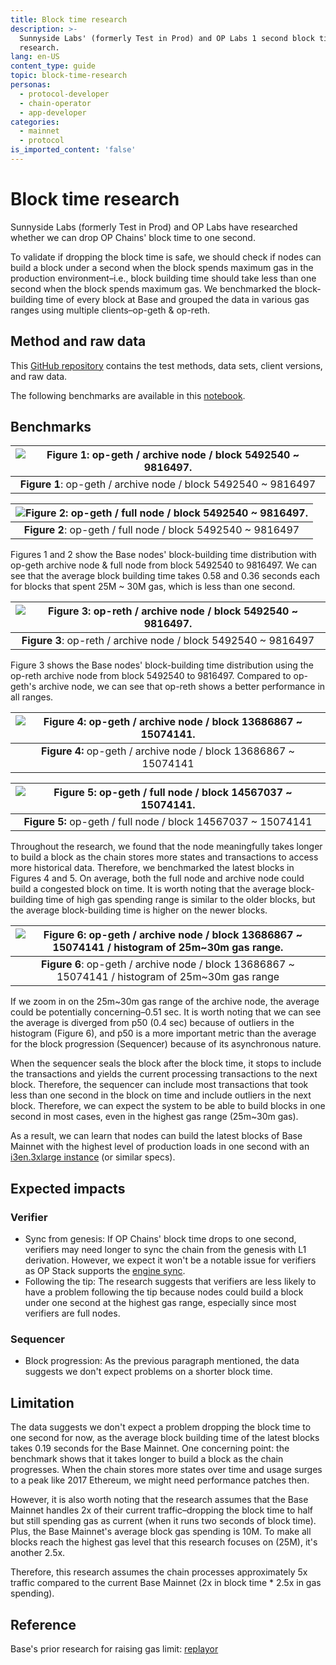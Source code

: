 ```yaml
---
title: Block time research
description: >-
  Sunnyside Labs' (formerly Test in Prod) and OP Labs 1 second block time
  research.
lang: en-US
content_type: guide
topic: block-time-research
personas:
  - protocol-developer
  - chain-operator
  - app-developer
categories:
  - mainnet
  - protocol
is_imported_content: 'false'
---
```


# Block time research

Sunnyside Labs (formerly Test in Prod) and OP Labs have researched whether we can drop OP Chains' block time to one second.

To validate if dropping the block time is safe, we should check if nodes can build a block under a second when the block spends maximum gas in the production environment–i.e., block building time should take less than one second when the block spends maximum gas. We benchmarked the block-building time of every block at Base and grouped the data in various gas ranges using multiple clients–op-geth & op-reth.

## Method and raw data

This [GitHub repository](https://github.com/testinprod-io/block-building-stats/tree/main) contains the test methods, data sets, client versions, and raw data.

The following benchmarks are available in this [notebook](https://github.com/testinprod-io/block-building-stats/blob/main/stats.ipynb).

## Benchmarks

| ![Figure 1: op-geth / archive node / block 5492540 \~ 9816497.](/img/op-stack/protocol/block-time-research-figure-1.png) |
| :----------------------------------------------------------------------------------------------------------------------: |
|                              **Figure 1**: op-geth / archive node / block 5492540 \~ 9816497                             |

| ![Figure 2: op-geth / full node / block 5492540 \~ 9816497.](/img/op-stack/protocol/block-time-research-figure-2.png) |
| :-------------------------------------------------------------------------------------------------------------------: |
|                              **Figure 2**: op-geth / full node / block 5492540 \~ 9816497                             |

Figures 1 and 2 show the Base nodes' block-building time distribution with op-geth archive node & full node from block 5492540 to 9816497. We can see that the average block building time takes 0.58 and 0.36 seconds each for blocks that spent 25M \~ 30M gas, which is less than one second.

| ![Figure 3: op-reth / archive node / block 5492540 \~ 9816497.](/img/op-stack/protocol/block-time-research-figure-3.png) |
| :----------------------------------------------------------------------------------------------------------------------: |
|                              **Figure 3**: op-reth / archive node / block 5492540 \~ 9816497                             |

Figure 3 shows the Base nodes' block-building time distribution using the op-reth archive node from block 5492540 to 9816497. Compared to op-geth's archive node, we can see that op-reth shows a better performance in all ranges.

| ![Figure 4: op-geth / archive node / block 13686867 \~ 15074141.](/img/op-stack/protocol/block-time-research-figure-4.png) |
| :------------------------------------------------------------------------------------------------------------------------: |
|                              **Figure 4:** op-geth / archive node / block 13686867 \~ 15074141                             |

| ![Figure 5: op-geth / full node / block 14567037 \~ 15074141.](/img/op-stack/protocol/block-time-research-figure-5.png) |
| :---------------------------------------------------------------------------------------------------------------------: |
|                              **Figure 5:** op-geth / full node / block 14567037 \~ 15074141                             |

Throughout the research, we found that the node meaningfully takes longer to build a block as the chain stores more states and transactions to access more historical data. Therefore, we benchmarked the latest blocks in Figures 4 and 5. On average, both the full node and archive node could build a congested block on time. It is worth noting that the average block-building time of high gas spending range is similar to the older blocks, but the average block-building time is higher on the newer blocks.

| ![Figure 6: op-geth / archive node / block 13686867 \~ 15074141 / histogram of 25m\~30m gas range.](/img/op-stack/protocol/block-time-research-figure-6.png) |
| :----------------------------------------------------------------------------------------------------------------------------------------------------------: |
|                              **Figure 6**: op-geth / archive node / block 13686867 \~ 15074141 / histogram of 25m\~30m gas range                             |

If we zoom in on the 25m\~30m gas range of the archive node, the average could be potentially concerning–0.51 sec. It is worth noting that we can see the average is diverged from p50 (0.4 sec) because of outliers in the histogram (Figure 6), and p50 is a more important metric than the average for the block progression (Sequencer) because of its asynchronous nature.

When the sequencer seals the block after the block time, it stops to include the transactions and yields the current processing transactions to the next block. Therefore, the sequencer can include most transactions that took less than one second in the block on time and include outliers in the next block. Therefore, we can expect the system to be able to build blocks in one second in most cases, even in the highest gas range (25m\~30m gas).

As a result, we can learn that nodes can build the latest blocks of Base Mainnet with the highest level of production loads in one second with an [i3en.3xlarge instance](https://aws.amazon.com/ec2/instance-types/i3en/) (or similar specs).

## Expected impacts

### Verifier

*   Sync from genesis: If OP Chains' block time drops to one second, verifiers may need longer to sync the chain from the genesis with L1 derivation. However, we expect it won't be a notable issue for verifiers as OP Stack supports the [engine sync](/operators/node-operators/management/snap-sync).
*   Following the tip: The research suggests that verifiers are less likely to have a problem following the tip because nodes could build a block under one second at the highest gas range, especially since most verifiers are full nodes.

### Sequencer

*   Block progression: As the previous paragraph mentioned, the data suggests we don't expect problems on a shorter block time.

## Limitation

The data suggests we don't expect a problem dropping the block time to one second for now, as the average block building time of the latest blocks takes 0.19 seconds for the Base Mainnet. One concerning point: the benchmark shows that it takes longer to build a block as the chain progresses. When the chain stores more states over time and usage surges to a peak like 2017 Ethereum, we might need performance patches then.

However, it is also worth noting that the research assumes that the Base Mainnet handles 2x of their current traffic–dropping the block time to half but still spending gas as current (when it runs two seconds of block time). Plus, the Base Mainnet's average block gas spending is 10M. To make all blocks reach the highest gas level that this research focuses on (25M), it's another 2.5x.

Therefore, this research assumes the chain processes approximately 5x traffic compared to the current Base Mainnet (2x in block time \* 2.5x in gas spending).

## Reference

Base's prior research for raising gas limit: [replayor](https://github.com/danyalprout/replayor)
